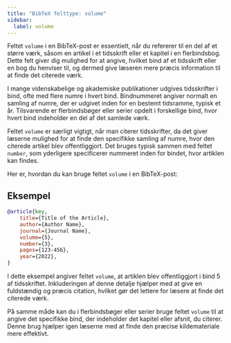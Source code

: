 ```yaml
---
title: "BibTeX felttype: volume"
sidebar:
  label: volume
---
```



Feltet `volume` i en BibTeX-post er essentielt, når du refererer til en del af et større værk, såsom en artikel i et tidsskrift eller et kapitel i en flerbindsbog. Dette felt giver dig mulighed for at angive, hvilket bind af et tidsskrift eller en bog du henviser til, og dermed give læseren mere præcis information til at finde det citerede værk.

<CiteDrive />

I mange videnskabelige og akademiske publikationer udgives tidsskrifter i bind, ofte med flere numre i hvert bind. Bindnummeret angiver normalt en samling af numre, der er udgivet inden for en bestemt tidsramme, typisk et år. Tilsvarende er flerbindsbøger eller serier opdelt i forskellige bind, hvor hvert bind indeholder en del af det samlede værk.

Feltet `volume` er særligt vigtigt, når man citerer tidsskrifter, da det giver læserne mulighed for at finde den specifikke samling af numre, hvor den citerede artikel blev offentliggjort. Det bruges typisk sammen med feltet `number`, som yderligere specificerer nummeret inden for bindet, hvor artiklen kan findes.

Her er, hvordan du kan bruge feltet `volume` i en BibTeX-post:

## Eksempel

```bibtex
@article{key,
    title={Title of the Article},
    author={Author Name},
    journal={Journal Name},
    volume={5},
    number={3},
    pages={123-456},
    year={2022},
}
```

I dette eksempel angiver feltet `volume`, at artiklen blev offentliggjort i bind 5 af tidsskriftet. Inkluderingen af denne detalje hjælper med at give en fuldstændig og præcis citation, hvilket gør det lettere for læsere at finde det citerede værk.

På samme måde kan du i flerbindsbøger eller serier bruge feltet `volume` til at angive det specifikke bind, der indeholder det kapitel eller afsnit, du citerer. Denne brug hjælper igen læserne med at finde den præcise kildemateriale mere effektivt.
